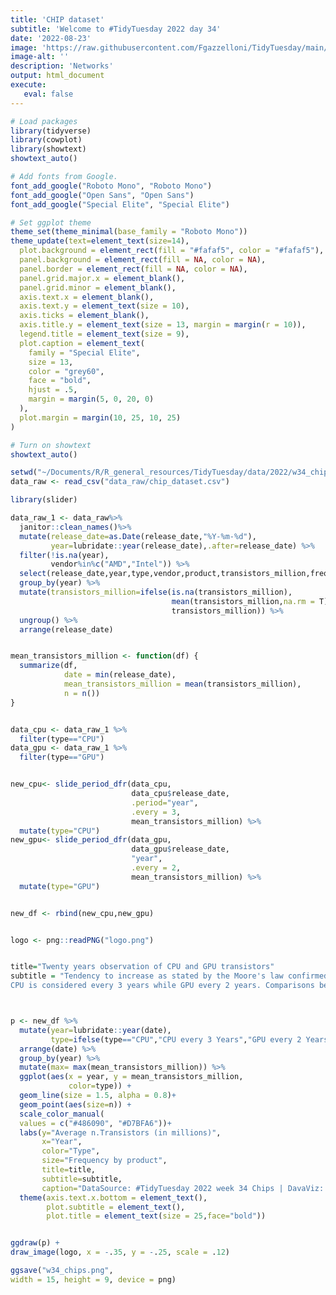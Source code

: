 ```yaml
---
title: 'CHIP dataset'
subtitle: 'Welcome to #TidyTuesday 2022 day 34'
date: '2022-08-23'
image: 'https://raw.githubusercontent.com/Fgazzelloni/TidyTuesday/main/data/2022/w34_chips/w34_chips.png'
image-alt: ''
description: 'Networks'
output: html_document
execute: 
   eval: false
---
```



```r

# Load packages
library(tidyverse)
library(cowplot)
library(showtext)
showtext_auto()

# Add fonts from Google.
font_add_google("Roboto Mono", "Roboto Mono")
font_add_google("Open Sans", "Open Sans")
font_add_google("Special Elite", "Special Elite")

# Set ggplot theme
theme_set(theme_minimal(base_family = "Roboto Mono"))
theme_update(text=element_text(size=14),
  plot.background = element_rect(fill = "#fafaf5", color = "#fafaf5"),
  panel.background = element_rect(fill = NA, color = NA),
  panel.border = element_rect(fill = NA, color = NA),
  panel.grid.major.x = element_blank(),
  panel.grid.minor = element_blank(),
  axis.text.x = element_blank(),
  axis.text.y = element_text(size = 10),
  axis.ticks = element_blank(),
  axis.title.y = element_text(size = 13, margin = margin(r = 10)),
  legend.title = element_text(size = 9),
  plot.caption = element_text(
    family = "Special Elite",
    size = 13,
    color = "grey60",
    face = "bold",
    hjust = .5,
    margin = margin(5, 0, 20, 0)
  ),
  plot.margin = margin(10, 25, 10, 25)
)

# Turn on showtext
showtext_auto()

setwd("~/Documents/R/R_general_resources/TidyTuesday/data/2022/w34_chips")
data_raw <- read_csv("data_raw/chip_dataset.csv")

library(slider)

data_raw_1 <- data_raw%>%
  janitor::clean_names()%>%
  mutate(release_date=as.Date(release_date,"%Y-%m-%d"),
         year=lubridate::year(release_date),.after=release_date) %>%
  filter(!is.na(year),
         vendor%in%c("AMD","Intel")) %>%
  select(release_date,year,type,vendor,product,transistors_million,freq_m_hz) %>%
  group_by(year) %>%
  mutate(transistors_million=ifelse(is.na(transistors_million),
                                    mean(transistors_million,na.rm = T),
                                    transistors_million)) %>%
  ungroup() %>%
  arrange(release_date)


mean_transistors_million <- function(df) {
  summarize(df, 
            date = min(release_date), 
            mean_transistors_million = mean(transistors_million), 
            n = n())
}


data_cpu <- data_raw_1 %>%
  filter(type=="CPU")
data_gpu <- data_raw_1 %>%
  filter(type=="GPU")


new_cpu<- slide_period_dfr(data_cpu, 
                           data_cpu$release_date, 
                           .period="year", 
                           .every = 3, 
                           mean_transistors_million) %>%
  mutate(type="CPU")
new_gpu<- slide_period_dfr(data_gpu, 
                           data_gpu$release_date, 
                           "year", 
                           .every = 2, 
                           mean_transistors_million) %>%
  mutate(type="GPU")


new_df <- rbind(new_cpu,new_gpu)


logo <- png::readPNG("logo.png")


title="Twenty years observation of CPU and GPU transistors"
subtitle = "Tendency to increase as stated by the Moore's law confirmed the number of transistors doubles about every two years.
CPU is considered every 3 years while GPU every 2 years. Comparisons between vendors restrict to AMD and Intel."



p <- new_df %>%
  mutate(year=lubridate::year(date),
         type=ifelse(type=="CPU","CPU every 3 Years","GPU every 2 Years")) %>%
  arrange(date) %>%
  group_by(year) %>%
  mutate(max= max(mean_transistors_million)) %>%
  ggplot(aes(x = year, y = mean_transistors_million,
             color=type)) +
  geom_line(size = 1.5, alpha = 0.8)+
  geom_point(aes(size=n)) +
  scale_color_manual(
  values = c("#486090", "#D7BFA6"))+
  labs(y="Average n.Transistors (in millions)",
       x="Year",
       color="Type",
       size="Frequency by product",
       title=title,
       subtitle=subtitle,
       caption="DataSource: #TidyTuesday 2022 week 34 Chips | DavaViz: Federica Gazzelloni (@fgazzelloni)")+
  theme(axis.text.x.bottom = element_text(),
        plot.subtitle = element_text(),
        plot.title = element_text(size = 25,face="bold"))


ggdraw(p) +
draw_image(logo, x = -.35, y = -.25, scale = .12)

ggsave("w34_chips.png",
width = 15, height = 9, device = png)

  

```
